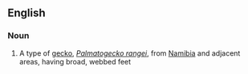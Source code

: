 ==English==

===Noun===
{{en-noun|head=[[web-footed]] [[gecko]]}}

# A type of [[gecko]], ''[[Palmatogecko rangei]]'', from [[Namibia]] and adjacent areas, having broad, webbed feet